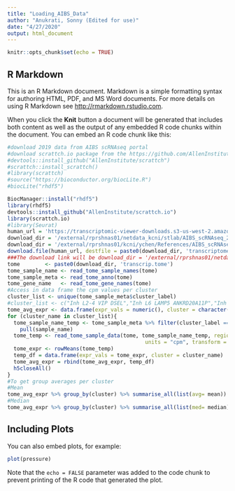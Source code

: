 ```yaml
---
title: "Loading_AIBS_Data"
author: "Anukrati, Sonny (Edited for use)"
date: "4/27/2020"
output: html_document
---
```


```r
knitr::opts_chunk$set(echo = TRUE)
```

## R Markdown

This is an R Markdown document. Markdown is a simple formatting syntax for authoring HTML, PDF, and MS Word documents. For more details on using R Markdown see <http://rmarkdown.rstudio.com>.

When you click the **Knit** button a document will be generated that includes both content as well as the output of any embedded R code chunks within the document. You can embed an R code chunk like this:

```r

#download 2019 data from AIBS scRNAseq portal
#download scrattch.io package from the https://github.com/AllenInstitute/scrattch/
#devtools::install_github("AllenInstitute/scrattch")
#scrattch::install_scrattch()
#library(scrattch)
#source("https://bioconductor.org/biocLite.R")
#biocLite("rhdf5")

BiocManager::install("rhdf5")
library(rhdf5)
devtools::install_github("AllenInstitute/scrattch.io")
library(scrattch.io)
#library(Seurat)
human_url = 'https://transcriptomic-viewer-downloads.s3-us-west-2.amazonaws.com/human/transcriptome.zip'
download_dir = '/external/rprshnas01/netdata_kcni/stlab/AIBS_scRNAseq_2019/human/'
download_dir = '/external/rprshnas01/kcni/ychen/References/AIBS_scRNAseq_2019/Human/'
download.file(human_url, destfile = paste0(download_dir, 'transcriptome.zip'), mode = 'wb')
###The download link will be download_dir = '/external/rprshnas01/netdata_kcni/stlab/AIBS_scRNAseq_2019/human/'###
tome        <- paste0(download_dir, 'transcrip.tome')
tome_sample_name <- read_tome_sample_names(tome)  
tome_sample_meta <- read_tome_anno(tome)
tome_gene_name   <- read_tome_gene_names(tome)
#Access in data frame the cpm values per cluster
cluster_list <- unique(tome_sample_meta$cluster_label)
#cluster_list <- c("Inh L2-4 VIP DSEL","Inh L6 LAMP5 ANKRD20A11P","Inh L1 VIP SOX11","Inh L1 ADARB2 DISP2")
tome_avg_expr <- data.frame(expr_vals = numeric(), cluster = character())
for (cluster_name in cluster_list){
  tome_sample_name_temp <- tome_sample_meta %>% filter(cluster_label == cluster_name) %>% 
    pull(sample_name)
  tome_temp <- read_tome_sample_data(tome, tome_sample_name_temp, regions = "both",
                                            units = "cpm", transform = "log2", format = "matrix")
  tome_expr <- rowMeans(tome_temp)
  temp_df = data.frame(expr_vals = tome_expr, cluster = cluster_name)
  tome_avg_expr = rbind(tome_avg_expr, temp_df) 
  h5closeAll()
}
#To get group averages per cluster
#Mean
tome_avg_expr %>% group_by(cluster) %>% summarise_all(list(avg= mean))
#Median
tome_avg_expr %>% group_by(cluster) %>% summarise_all(list(med= median))

```

## Including Plots

You can also embed plots, for example:

```r
plot(pressure)
```

Note that the `echo = FALSE` parameter was added to the code chunk to prevent printing of the R code that generated the plot.
